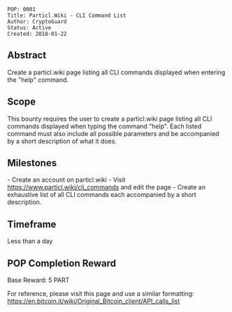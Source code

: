 <pre>
POP: 0001
Title: Particl.Wiki - CLI Command List
Author: CryptoGuard 
Status: Active
Created: 2018-01-22
</pre> 

==Abstract==

Create a particl.wiki page listing all CLI commands displayed when entering the "help" command. 

==Scope==
This bounty requires the user to create a particl.wiki page listing all CLI commands displayed when typing the command "help". Each listed command must also include all possible parameters and be accompanied by a short description of what it does.

==Milestones==
- Create an account on particl.wiki
- Visit https://www.particl.wiki/cli_commands and edit the page
- Create an exhaustive list of all CLI commands each accompanied by a short description.

==Timeframe==
Less than a day

==POP Completion Reward==
Base Reward: 5 PART

For reference, please visit this page and use a similar formatting: https://en.bitcoin.it/wiki/Original_Bitcoin_client/API_calls_list
